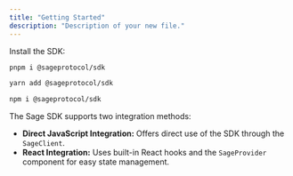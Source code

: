 ```yaml
---
title: "Getting Started"
description: "Description of your new file."
---
```


Install the SDK:

<CodeGroup>

```bash pnpm
pnpm i @sageprotocol/sdk
```


```bash yarn
yarn add @sageprotocol/sdk
```


```bash npm
npm i @sageprotocol/sdk
```

</CodeGroup>

The Sage SDK supports two integration methods:

- **Direct JavaScript Integration:** Offers direct use of the SDK through the `SageClient`.
- **React Integration:** Uses built-in React hooks and the `SageProvider` component for easy state management.